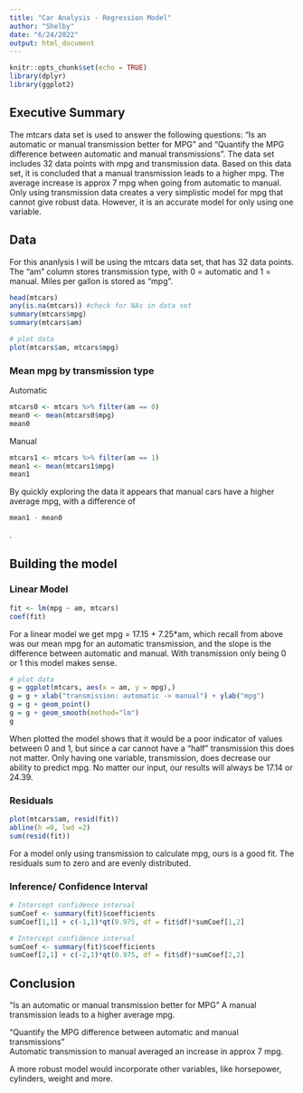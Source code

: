 ```yaml
---
title: "Car Analysis - Regression Model"
author: "Shelby"
date: "6/24/2022"
output: html_document
---
```


```r
knitr::opts_chunk$set(echo = TRUE)
library(dplyr)
library(ggplot2)
```
## Executive Summary 
The mtcars data set is used to answer the following questions: “Is an automatic or manual transmission better for MPG” and "Quantify the MPG difference between automatic and manual transmissions". The data set includes 32 data points with mpg and transmission data. Based on this data set, it is concluded that a manual transmission leads to a higher mpg. The average increase is approx 7 mpg when going from automatic to manual. Only using transmission data creates a very simplistic model for mpg that cannot give robust data. However, it is an accurate model for only using one variable.

## Data
For this ananlysis I will be using the mtcars data set, that has 32 data points. The "am" column stores transmission type, with 0 = automatic and 1 = manual. Miles per gallon is stored as "mpg".
```r
head(mtcars)
any(is.na(mtcars)) #check for NAs in data set 
summary(mtcars$mpg)
summary(mtcars$am)
```
``` r
# plot data
plot(mtcars$am, mtcars$mpg)
```

### Mean mpg by transmission type 
Automatic 
```r
mtcars0 <- mtcars %>% filter(am == 0)
mean0 <- mean(mtcars0$mpg)
mean0
```

Manual 
```r
mtcars1 <- mtcars %>% filter(am == 1)
mean1 <- mean(mtcars1$mpg)
mean1
```

By quickly exploring the data it appears that manual cars have a higher average mpg, with a difference of 
```r
mean1 - mean0
```
. 

## Building the model 
### Linear Model
```r
fit <- lm(mpg ~ am, mtcars)
coef(fit)
```
For a linear model we get mpg = 17.15 + 7.25*am, which recall from above was our mean mpg for an automatic transmission, and the slope is the difference between automatic and manual. With transmission only being 0 or 1 this model makes sense. 
``` r
# plot data
g = ggplot(mtcars, aes(x = am, y = mpg),)
g = g + xlab("transmission: automatic -> manual") + ylab("mpg")
g = g + geom_point()
g = g + geom_smooth(method="lm")
g
```

When plotted the model shows that it would be a poor indicator of values between 0 and 1, but since a car cannot have a "half" transmission this does not matter. Only having one variable, transmission, does decrease our ability to predict mpg. No matter our input, our results will always be 17.14 or 24.39.

### Residuals 
```r
plot(mtcars$am, resid(fit))
abline(h =0, lwd =2)
sum(resid(fit))
```
For a model only using transmission to calculate mpg, ours is a good fit. The residuals sum to zero and are evenly distributed. 

### Inference/ Confidence Interval
```r
# Intercept confidence interval 
sumCoef <- summary(fit)$coefficients
sumCoef[1,1] + c(-1,1)*qt(0.975, df = fit$df)*sumCoef[1,2]
```
```r
# Intercept confidence interval 
sumCoef <- summary(fit)$coefficients
sumCoef[2,1] + c(-2,1)*qt(0.975, df = fit$df)*sumCoef[2,2]
```

## Conclusion
“Is an automatic or manual transmission better for MPG”
A manual transmission leads to a higher average mpg.

"Quantify the MPG difference between automatic and manual transmissions"  
Automatic transmission to manual averaged an increase in approx 7 mpg.

A more robust model would incorporate other variables, like horsepower, cylinders, weight and more. 